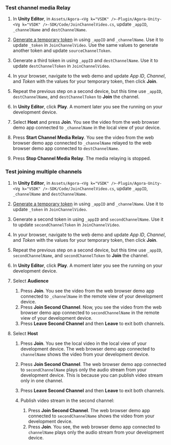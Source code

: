 <PlatformWrapper platform="unity">

### Test channel media Relay

1. In **Unity Editor**, in `Assets/Agora-<Vg k="VSDK" />-Plugin/Agora-Unity-<Vg k="VSDK" />-SDK/Code/JoinChannelVideo.cs`, update `_appID`, `_channelName` and `destChannelName`.

2. [Generate a temporary token](../reference/manage-agora-account#generate-a-temporary-token) in <Vpl k="CONSOLE" /> using `_appID` and `_channelName`. Use it to update `_token` in `JoinChannelVideo`. Use the same values to generate another token and update `sourceChannelToken`.

3. Generate a third token in <Vpl k="CONSOLE" /> using `_appID` and `destChannelName`. Use it to update `destChannelToken` in `JoinChannelVideo`.

4. In your browser, navigate to the <Link target="_blank" to="{{Global.DEMO_BASIC_VIDEO_CALL_URL}}"><Vg k="COMPANY" /> web demo</Link> and update _App ID_, _Channel_, and _Token_ with the values for your temporary token, then click **Join**.

5. Repeat the previous step on a second device, but this time use `_appID`, `destChannelName`, and `destChannelToken` to **Join** the channel.

6. In **Unity Editor**, click **Play**. A moment later you see the <Vpl k="CLIENT" /> running on your development device.

7. Select **Host** and press **Join**. You see the video from the web browser demo app connected to `_channelName` in the local view of your device.

8. Press **Start Channel Media Relay**. You see the video from the web browser demo app connected to `_channelName` relayed to the web browser demo app connected to `destChannelName`.

9. Press **Stop Channel Media Relay**. The media relaying is stopped.

### Test joining multiple channels

1. In **Unity Editor**, in `Assets/Agora-<Vg k="VSDK" />-Plugin/Agora-Unity-<Vg k="VSDK" />-SDK/Code/JoinChannelVideo.cs`, update `_appID`, `_channelName` and `destChannelName`.

2. [Generate a temporary token](../reference/manage-agora-account#generate-a-temporary-token) in <Vpl k="CONSOLE" /> using `_appID` and `_channelName`. Use it to update `_token` in `JoinChannelVideo`.

3. Generate a second token in <Vpl k="CONSOLE" /> using `_appID` and `secondChannelName`. Use it to update `secondChannelToken` in `JoinChannelVideo`.

4. In your browser, navigate to the <Link target="_blank" to="{{Global.DEMO_BASIC_VIDEO_CALL_URL}}"><Vg k="COMPANY" /> web demo</Link> and update _App ID_, _Channel_, and _Token_ with the values for your temporary token, then click **Join**.

5. Repeat the previous step on a second device, but this time use `_appID`, `secondChannelName`, and `secondChannelToken` to **Join** the channel.

6. In **Unity Editor**, click **Play**. A moment later you see the <Vpl k="CLIENT" /> running on your development device.

8. Select **Audience** 

    1. Press **Join**. You see the video from the web browser demo app connected to `_channelName` in the remote view of your development device.
    2. Press **Join Second Channel**. Now, you see the video from the web browser demo app connected to `secondChannelName` in the remote view of your development device.
    3. Press **Leave Second Channel** and then **Leave** to exit both channels.

9. Select **Host** 

    1. Press **Join**. You see the local video in the local view of your development device. The web browser demo app connected to `channelName` shows the video from your development device.
    2. Press **Join Second Channel**. The web browser demo app connected to `secondChannelName` plays only the audio stream from your development device. This is because you can publish video stream only in one channel.
    3. Press **Leave Second Channel** and then **Leave** to exit both channels.
    4. Publish video stream in the second channel:

       1. Press **Join Second Channel**. The web browser demo app connected to `secondChannelName` shows the video from your development device.
       2. Press **Join**. You see, the web browser demo app connected to `channelName` plays only the audio stream from your development device.

</PlatformWrapper>